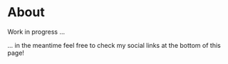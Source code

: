 # About

Work in progress ...

... in the meantime feel free to check my social links at the bottom of this page!
